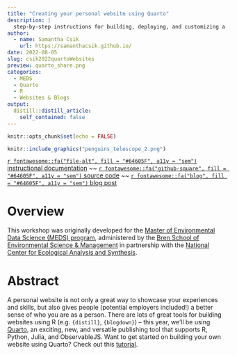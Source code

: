 ```yaml
---
title: "Creating your personal website using Quarto"
description: |
  step-by-step instructions for building, deploying, and customizing a Quarto website
author:
  - name: Samantha Csik
    url: https://samanthacsik.github.io/
date: 2022-08-05
slug: csik2022quartoWebsites
preview: quarto_share.png
categories:
  - MEDS
  - Quarto
  - R
  - Websites & Blogs
output:
  distill::distill_article:
    self_contained: false
---
```



```r
knitr::opts_chunk$set(echo = FALSE)
```

```r
knitr::include_graphics("penguins_telescope_2.png")
```


[`r fontawesome::fa("file-alt", fill = "#64605F", a11y = "sem")` instructional documentation](https://ucsb-meds.github.io/creating-quarto-websites/) ~~ [`r fontawesome::fa("github-square", fill = "#64605F", a11y = "sem")` source code](https://github.com/UCSB-MEDS/creating-quarto-websites) ~~ [`r fontawesome::fa("blog", fill = "#64605F", a11y = "sem")` blog post](https://ucsb-meds.github.io/posts/2022-08-05-building-a-personal-website-using-quarto/)



# Overview

This workshop was originally developed for the [Master of Environmental Data Science (MEDS) program](https://ucsb-meds.github.io/), administered by the [Bren School of Environmental Science & Management](https://bren.ucsb.edu/masters-programs/master-environmental-data-science) in partnership with the [National Center for Ecological Analysis and Synthesis](https://www.nceas.ucsb.edu/).

# Abstract

A personal website is not only a great way to showcase your experiences and skills, but also gives people (potential employers included!) a better sense of who you are as a person. There are lots of great tools for building websites using R (e.g. `{distill}`, `{blogdown}`) -- this year, we'll be using [Quarto](https://quarto.org/), an exciting, new, and versatile publishing tool that supports R, Python, Julia, and ObservableJS. Want to get started on building your own website using Quarto? Check out this [tutorial](https://ucsb-meds.github.io/creating-quarto-websites/).



